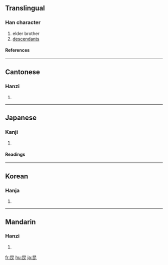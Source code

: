 ==Translingual==
===Han character===
{{Han char|rn=72|rad=日|as=04|sn=8|four=6071<sub>1</sub>|canj=日心心 (APP)|ids=⿱[[日]][[比]]}}
# elder brother
# [[descendants]]
====References====
{{Han ref|kx=0490.390|dkj=13792|dj=0852.090|hdz=21489.090|uh=6606|ud=26118|bh=A9F8|bd=43512}}
----

==Cantonese==
===Hanzi===
{{yue-hanzi|jyut=|y=gwan1}}
# {{defn|Cantonese}}
----
==Japanese==
===Kanji===
{{ja-kanji|grade=c|rs=日04}}
# {{defn|Japanese}} 
====Readings====
{{ja-readings|on=[[こん]] (kon)|kun=[[あに]] (ani)}}
----
==Korean==
===Hanja===
{{ko-hanja|hangeul=[[곤]], [[혼]]|eumhun=|rv=gon, hon|mr=kon, hon|y=kon, hon}}
# {{defn|Korean}}
----
==Mandarin==
===Hanzi===
{{cmn-hanzi|pin=[[kūn]] ([[kun1]])|wg=k'un<sup>1</sup>}}
# {{defn|Mandarin}}

[[fr:昆]]
[[hu:昆]]
[[ja:昆]]